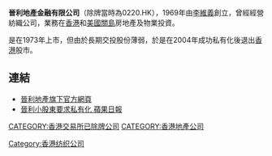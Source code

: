 '''晉利地產金融有限公司'''（除牌當時為0220.HK），1969年由[[李維義|李維義]]創立，曾經經營紡織公司，業務在[[香港|香港]]和[[美國|美國]][[關島|關島]]房地產及物業投資。

是在1973年上市，但由於長期交投股份薄弱，於是在2004年成功私有化後退出[[香港|香港]]股市。

==連結==
*[https://web.archive.org/web/20100901005806/http://www.ipil.com.hk/ 晉利地產旗下官方網頁]
*[http://www1.hk.apple.nextmedia.com/template/apple/art_main.php?iss_id=20020706&sec_id=15307&art_id=2699202 晉利小股東要求私有化 蘋果日報]{{Dead link}}

[[CATEGORY:香港交易所已除牌公司|CATEGORY:香港交易所已除牌公司]]
[[CATEGORY:香港地產公司|CATEGORY:香港地產公司]]
[[Category:香港纺织公司|Category:香港纺织公司]]